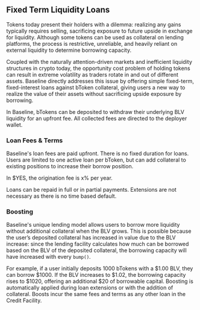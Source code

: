 

## Fixed Term Liquidity Loans

Tokens today present their holders with a dilemma: realizing any gains typically requires selling, 
sacrificing exposure to future upside in exchange for liquidity. Although some tokens can be used as collateral 
on lending platforms, the process is restrictive, unreliable, and heavily reliant on external liquidity to determine 
borrowing capacity.

Coupled with the naturally attention-driven markets and inefficient liquidity structures in crypto today, 
the opportunity cost problem of holding tokens can result in extreme volatility as traders rotate in and 
out of different assets. Baseline directly addresses this issue by offering simple fixed-term, fixed-interest
loans against bToken collateral, giving users a new way to realize the value of their assets without
sacrificing upside exposure by borrowing. 
 
In Baseline, bTokens can be deposited to withdraw their underlying BLV liquidity for an upfront fee. 
All collected fees are directed to the deployer wallet.


### Loan Fees & Terms

Baseline's loan fees are paid upfront. There is no fixed duration for loans. Users are limited to one active loan per bToken, 
but can add collateral to existing positions to increase their borrow position. 

<Callout type="info" emoji="" >
    In $YES, the origination fee is x% per year.
</Callout>

Loans can be repaid in full or in partial payments. Extensions are not necessary as there is no time based default.



### Boosting

Baseline's unique lending model allows users to borrow more liquidity without additional collateral when the 
BLV grows. This is possible because the user’s deposited collateral has increased in value due to the BLV increase: 
since the lending facility calculates how much can be borrowed based on the BLV of the deposited collateral, 
the borrowing capacity will have increased with every `bump()`. 

For example, if a user initially deposits 1000 bTokens with a $1.00 BLV, they can borrow $1000. If the BLV increases 
to $1.02, the borrowing capacity rises to $1020, offering an additional $20 of borrowable capital. Boosting is automatically
applied during loan extensions or with the addition of collateral. Boosts incur the same fees and terms as any other 
loan in the Credit Facility.